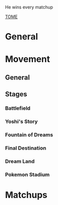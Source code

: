 He wins every matchup

[[TOME]]

= General =

= Movement =
== General ==


== Stages ==
=== Battlefield ===
=== Yoshi's Story ===
=== Fountain of Dreams ===
=== Final Destination ===
=== Dream Land ===
=== Pokemon Stadium ===

= Matchups =
